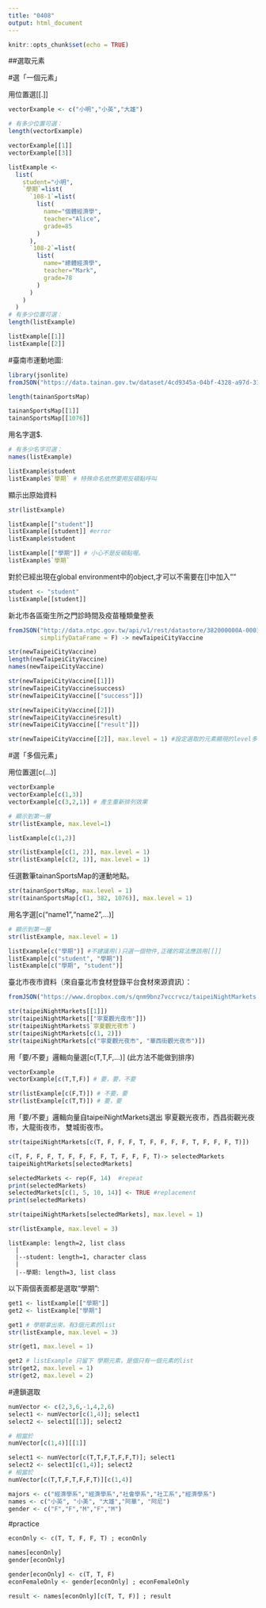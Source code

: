 ```yaml
---
title: "0408"
output: html_document
---
```


```r
knitr::opts_chunk$set(echo = TRUE)
```

##選取元素

#選「一個元素」

用位置選[[.]]
```r
vectorExample <- c("小明","小英","大雄")

# 有多少位置可選：
length(vectorExample)
```

```r
vectorExample[[1]]
vectorExample[[3]]
```

```r
listExample <- 
  list(
    student="小明",
    `學期`=list(
      `108-1`=list(
        list(
          name="個體經濟學",
          teacher="Alice",
          grade=85
        )
      ),
      `108-2`=list(
        list(
          name="總體經濟學",
          teacher="Mark",
          grade=78
        )
      )
    )
  )
# 有多少位置可選：
length(listExample)
```

```r
listExample[[1]]
listExample[[2]]
```

#臺南市運動地圖:
```r
library(jsonlite)
fromJSON("https://data.tainan.gov.tw/dataset/4cd9345a-04bf-4328-a97d-314ff78b4763/resource/afc025fc-1ef4-447c-b785-a680391d0ca1/download/tnsport2.json", simplifyDataFrame = F) -> tainanSportsMap

length(tainanSportsMap)
```

```r
tainanSportsMap[[1]]
tainanSportsMap[[1076]]
```

用名字選$.
```r
# 有多少名字可選：
names(listExample)
```

```r
listExample$student
listExample$`學期` # 特殊命名依然要用反頓點呼叫
```

顯示出原始資料
```r
str(listExample)
```

```r
listExample[["student"]]
listExample[[student]] #error
listExample$student

listExample[["學期"]] # 小心不是反頓點喔。
listExample$`學期`
```

對於已經出現在global environment中的object,才可以不需要在[[]]中加入""
```r
student <- "student"
listExample[[student]]
```

新北市各區衛生所之門診時間及疫苗種類彙整表
```r
fromJSON("http://data.ntpc.gov.tw/api/v1/rest/datastore/382000000A-000157-002",
         simplifyDataFrame = F) -> newTaipeiCityVaccine
```

```r
str(newTaipeiCityVaccine)
length(newTaipeiCityVaccine)
names(newTaipeiCityVaccine)
```

```r
str(newTaipeiCityVaccine[[1]])
str(newTaipeiCityVaccine$success)
str(newTaipeiCityVaccine[["success"]])

str(newTaipeiCityVaccine[[2]])
str(newTaipeiCityVaccine$result)
str(newTaipeiCityVaccine[["result"]])

str(newTaipeiCityVaccine[[2]], max.level = 1) #設定選取的元素顯現的level多寡
```

#選「多個元素」

用位置選[c(...)]
```r
vectorExample
vectorExample[c(1,3)]
vectorExample[c(3,2,1)] # 產生重新排列效果
```

```r
# 顯示到第一層
str(listExample, max.level=1)

listExample[c(1,2)]

str(listExample[c(1, 2)], max.level = 1)
str(listExample[c(2, 1)], max.level = 1)
```

任選數筆tainanSportsMap的運動地點。
```r
str(tainanSportsMap, max.level = 1)
str(tainanSportsMap[c(1, 382, 1076)], max.level = 1)
```

用名字選[c("name1","name2",...)]
```r
# 顯示到第一層
str(listExample, max.level = 1)

listExample[c("學期")] #不建議用()只選一個物件,正確的寫法應該用[[]]
listExample[c("student", "學期")]
listExample[c("學期", "student")]
```

臺北市夜市資料（來自臺北市食材登錄平台食材來源資訊）：
```r
fromJSON("https://www.dropbox.com/s/qnm9bnz7vccrvcz/taipeiNightMarkets.json?dl=1", simplifyDataFrame = F) -> taipeiNightMarkets
```

```r
str(taipeiNightMarkets[[1]])
str(taipeiNightMarkets[["寧夏觀光夜市"]])
str(taipeiNightMarkets$`寧夏觀光夜市`)
str(taipeiNightMarkets[c(1, 2)])
str(taipeiNightMarkets[c("寧夏觀光夜市", "華西街觀光夜市")])
```

用「要/不要」邏輯向量選[c(T,T,F,...)]
(此方法不能做到排序)
```r
vectorExample
vectorExample[c(T,T,F)] # 要，要，不要
```

```r
str(listExample[c(F,T)]) # 不要，要
str(listExample[c(T,T)]) # 要，要
```

用「要/不要」邏輯向量自taipeiNightMarkets選出 寧夏觀光夜市，西昌街觀光夜市，大龍街夜市， 雙城街夜市。
```r
str(taipeiNightMarkets[c(T, F, F, F, T, F, F, F, F, T, F, F, F, T)])

c(T, F, F, F, T, F, F, F, F, T, F, F, F, T)-> selectedMarkets
taipeiNightMarkets[selectedMarkets]
```

```r
selectedMarkets <- rep(F, 14)  #repeat
print(selectedMarkets)
selectedMarkets[c(1, 5, 10, 14)] <- TRUE #replacement
print(selectedMarkets)
```

```r
str(taipeiNightMarkets[selectedMarkets], max.level = 1)
```

```r
str(listExample, max.level = 3)
```

```
listExample: length=2, list class
  |
  |--student: length=1, character class
  |
  |--學期: length=3, list class
```

以下兩個表面都是選取“學期”:
```r
get1 <- listExample[["學期"]]
get2 <- listExample["學期"]
```

[[]]: 拿出某個物件值。
```r
get1 # 學期拿出來，有3個元素的list
str(listExample, max.level = 3)
```

```r
str(get1, max.level = 1)
```

[]: 留下某個物件值。
```r
get2 # listExample 只留下 學期元素，是個只有一個元素的list
str(get2, max.level = 1)
str(get2, max.level = 2)
```

#連鎖選取

```r
numVector <- c(2,3,6,-1,4,2,6)
select1 <- numVector[c(1,4)]; select1
select2 <- select1[[1]]; select2

# 相當於
numVector[c(1,4)][[1]]
```

```r
select1 <- numVector[c(T,T,F,T,F,F,T)]; select1
select2 <- select1[c(1,4)]; select2
# 相當於
numVector[c(T,T,F,T,F,F,T)][c(1,4)]
```

```r
majors <- c("經濟學系","經濟學系","社會學系","社工系","經濟學系")
names <- c("小英", "小美", "大雄","阿華", "阿尼")
gender <- c("F","F","M","F","M")
```

#practice
```r

econOnly <- c(T, T, F, F, T) ; econOnly

names[econOnly]
gender[econOnly]

gender[econOnly] <- c(T, T, F)
econFemaleOnly <- gender[econOnly] ; econFemaleOnly

result <- names[econOnly][c(T, T, F)] ; result

```
